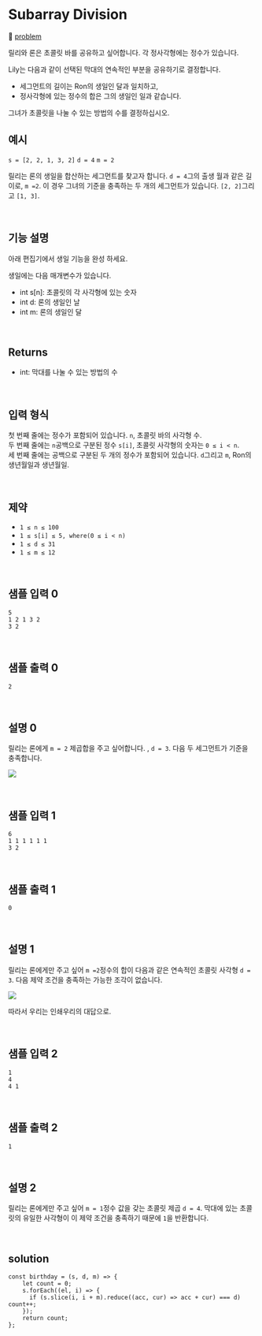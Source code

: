 # Subarray Division

🔗 [problem](https://www.hackerrank.com/challenges/the-birthday-bar/problem?isFullScreen=true)

릴리와 론은 초콜릿 바를 공유하고 싶어합니다. 각 정사각형에는 정수가 있습니다.

Lily는 다음과 같이 선택된 막대의 연속적인 부분을 공유하기로 결정합니다.

- 세그먼트의 길이는 Ron의 생일인 달과 일치하고,
- 정사각형에 있는 정수의 합은 그의 생일인 일과 같습니다.

그녀가 초콜릿을 나눌 수 있는 방법의 수를 결정하십시오.

## 예시

`s = [2, 2, 1, 3, 2]`
`d = 4`
`m = 2`

릴리는 론의 생일을 합산하는 세그먼트를 찾고자 합니다. `d = 4`그의 출생 월과 같은 길이로, `m =2`. 이 경우 그녀의 기준을 충족하는 두 개의 세그먼트가 있습니다. `[2, 2]`그리고 `[1, 3]`.

<br />

## 기능 설명

아래 편집기에서 생일 기능을 완성 하세요.

생일에는 다음 매개변수가 있습니다.

- int s[n]: 초콜릿의 각 사각형에 있는 숫자
- int d: 론의 생일인 날
- int m: 론의 생일인 달

<br />

## Returns

- int: 막대를 나눌 수 있는 방법의 수

<br />

## 입력 형식

첫 번째 줄에는 정수가 포함되어 있습니다. `n`, 초콜릿 바의 사각형 수.  
두 번째 줄에는 `n`공백으로 구분된 정수 `s[i]`, 초콜릿 사각형의 숫자는 `0 ≤ i < n`.  
세 번째 줄에는 공백으로 구분된 두 개의 정수가 포함되어 있습니다. `d`그리고 `m`, Ron의 생년월일과 생년월일.

<br />

## 제약

- `1 ≤ n ≤ 100`
- `1 ≤ s[i] ≤ 5, where(0 ≤ i < n)`
- `1 ≤ d ≤ 31`
- `1 ≤ m ≤ 12`

<br />

## 샘플 입력 0

```
5
1 2 1 3 2
3 2
```

<br />

## 샘플 출력 0

```
2
```

<br />

## 설명 0

릴리는 론에게 `m = 2` 제곱합을 주고 싶어합니다. , `d = 3`. 다음 두 세그먼트가 기준을 충족합니다.

![](https://s3.amazonaws.com/hr-assets/0/1489060874-a04ddb06cf-choco4.png)

<br />

## 샘플 입력 1

```
6
1 1 1 1 1 1
3 2
```

<br />

## 샘플 출력 1

```
0
```

<br />

## 설명 1

릴리는 론에게만 주고 싶어 `m =2`정수의 합이 다음과 같은 연속적인 초콜릿 사각형 `d = 3`. 다음 제약 조건을 충족하는 가능한 조각이 없습니다.

![](https://s3.amazonaws.com/hr-assets/0/1489060978-e33d905668-choco5.png)

따라서 우리는 인쇄우리의 대답으로.

<br />

## 샘플 입력 2

```
1
4
4 1
```

<br />

## 샘플 출력 2

```
1
```

<br />

## 설명 2

릴리는 론에게만 주고 싶어 `m = 1`정수 값을 갖는 초콜릿 제곱 `d = 4`. 막대에 있는 초콜릿의 유일한 사각형이 이 제약 조건을 충족하기 때문에 `1`을 반환합니다.

<br />

## solution

```JS
const birthday = (s, d, m) => {
    let count = 0;
    s.forEach((el, i) => {
      if (s.slice(i, i + m).reduce((acc, cur) => acc + cur) === d) count++;
    });
    return count;
};
```

<br />
